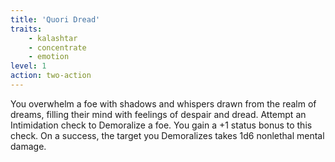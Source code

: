 ```yaml
---
title: 'Quori Dread'
traits:
    - kalashtar
    - concentrate
    - emotion
level: 1
action: two-action
---
```


You overwhelm a foe with shadows and whispers drawn from the realm of dreams, filling their mind with feelings of despair and dread. Attempt an Intimidation check to Demoralize a foe. You gain a +1 status bonus to this check. On a success, the target you Demoralizes takes 1d6 nonlethal mental damage.